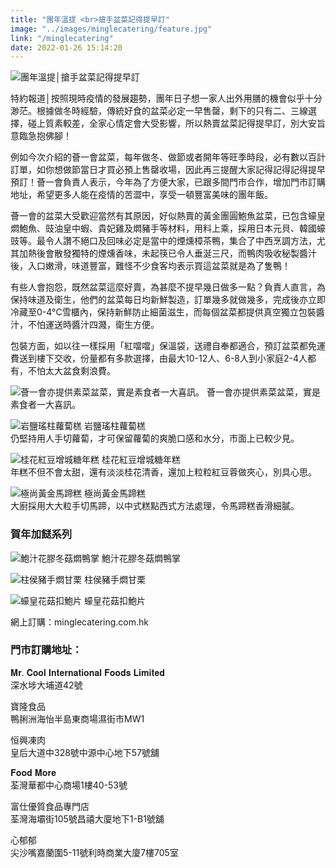 ```yaml
---
title: "團年溫提 <br>搶手盆菜記得提早訂"
image: "../images/minglecatering/feature.jpg"
link: "/minglecatering"
date: 2022-01-26 15:14:20
---
```


![團年溫提│搶手盆菜記得提早訂](../images/minglecatering/1.jpg#width=100%)

特約報道│按照現時疫情的發展趨勢，團年日子想一家人出外用膳的機會似乎十分渺茫。根據做冬時經驗，傳統好食的盆菜必定一早售罄，剩下的只有二、三線選擇，碰上質素較差，全家心情定會大受影響，所以熱賣盆菜記得提早訂，別大安旨意臨急抱佛腳！

例如今次介紹的薈一會盆菜，每年做冬、做節或者開年等旺季時段，必有數以百計訂單，如你想做節當日才買必預上售罄收場，因此再三提醒大家記得記得記得提早預訂！薈一會負責人表示，今年為了方便大家，已跟多間門市合作，增加門市訂購地址，希望更多人能在疫情的苦澀中，享受一頓豐富美味的團年飯。

薈一會的盆菜大受歡迎當然有其原因，好似熱賣的黃金團圓鮑魚盆菜，已包含蠔皇燜鮑魚、豉油皇中蝦、貴妃雞及燜豬手等材料，用料上乘，採用日本元貝、韓國蠔豉等。最令人讚不絕口及回味必定是當中的煙燻樟茶鴨，集合了中西烹調方法，尤其加熱後會散發獨特的煙燻香味，未起筷已令人垂涎三尺，而鴨肉吸收秘製醬汁後，入口嫩滑，味道豐富，難怪不少食客均表示買這盆菜就是為了隻鴨！

有些人會抱怨，既然盆菜這麼好賣，為甚麼不提早幾日做多一點？負責人直言，為保持味道及衛生，他們的盆菜每日均新鮮製造，訂單幾多就做幾多，完成後亦立即冷藏至0-4°C雪櫃內，保持新鮮防止細菌滋生，而每個盆菜都提供真空獨立包裝醬汁，不怕運送時醬汁四濺，衛生方便。

包裝方面，如以往一樣採用「紅噹噹」保溫袋，送禮自奉都適合，預訂盆菜都免運費送到樓下交收，份量都有多款選擇，由最大10-12人、6-8人到小家庭2-4人都有，不怕太大盆食剩浪費。

![薈一會亦提供素菜盆菜，實是素食者一大喜訊。](../images/minglecatering/2.jpg#width=100%)
薈一會亦提供素菜盆菜，實是素食者一大喜訊。

![岩鹽瑤柱蘿蔔榚](../images/minglecatering/3.jpg#width=100%)
岩鹽瑤柱蘿蔔榚<br />
仍堅持用人手切蘿蔔，才可保留蘿蔔的爽脆口感和水分，市面上已較少見。

![桂花紅豆增城糖年糕](../images/minglecatering/4.jpg#width=100%)
桂花紅豆增城糖年糕<br />
年糕不但不會太甜，還有淡淡桂花清香，還加上粒粒紅豆蓉做夾心，別具心思。

![極尚黃金馬蹄糕](../images/minglecatering/5.jpg#width=100%)
極尚黃金馬蹄糕<br />
大廚採用大大粒手切馬蹄，以中式糕點西式方法處理，令馬蹄糕香滑細膩。

### 賀年加餸系列

![鮑汁花膠冬菇燜鴨掌](../images/minglecatering/6.jpg#width=100%)
鮑汁花膠冬菇燜鴨掌

![柱侯豬手燜甘栗](../images/minglecatering/7.jpg#width=100%)
柱侯豬手燜甘栗

![蠔皇花菇扣鮑片](../images/minglecatering/8.jpg#width=100%)
蠔皇花菇扣鮑片

網上訂購：<LinkWithTracking goal="http://minglecatering.com.hk" id="minglecatering">minglecatering.com.hk</LinkWithTracking>

### 門市訂購地址：<br />
𝐌𝐫. 𝐂𝐨𝐨𝐥 𝐈𝐧𝐭𝐞𝐫𝐧𝐚𝐭𝐢𝐨𝐧𝐚𝐥 𝐅𝐨𝐨𝐝𝐬 𝐋𝐢𝐦𝐢𝐭𝐞𝐝<br />
深水埗大埔道42號<br />

寶隆食品<br />
鴨脷洲海怡半島東商場濕街市MW1<br />

恒興凍肉<br />
皇后大道中328號中源中心地下57號舖<br />

𝐅𝐨𝐨𝐝 𝐌𝐨𝐫𝐞<br />
荃灣華都中心商場1樓40-53號<br />

富仕優質食品專門店<br />
荃灣海壩街105號昌禧大廈地下1-B1號舖<br />

心郁郁<br />
尖沙嘴嘉蘭圍5-11號利時商業大廈7樓705室